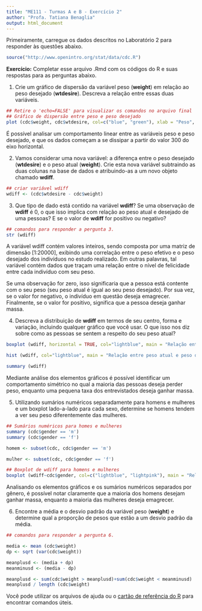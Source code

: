 ---
title: "ME111 - Turmas A e B - Exercício 2"
author: "Profa. Tatiana Benaglia"
output: html_document
---

Primeiramente, carregue os dados descritos no Laboratório 2 para responder às questões abaixo.

```{r}
source("http://www.openintro.org/stat/data/cdc.R")
```

**Exercício:** Completar esse arquivo .Rmd com os códigos do R e suas respostas para as perguntas abaixo.

1. Crie um gráfico de dispersão da variável peso (**weight**) em relação ao peso desejado (**wtdesire**). Descreva a relação entre essas duas variáveis.

```{r, echo=FALSE}
## Retire o 'echo=FALSE' para visualizar os comandos no arquivo final
## Gráfico de dispersão entre peso e peso desejado
plot (cdc$weight, cdc$wtdesire, col=c("blue", "green"), xlab = "Peso", ylab = "Peso desejado", main = "Relação entre peso e peso desejado")
```

É possível analisar um comportamento linear entre as variáveis peso e peso desejado, e que os dados começam a se dissipar a partir do valor 300 do eixo horizontal.

2. Vamos considerar uma nova variável: a diferença entre o peso desejado (**wtdesire**) e o peso atual (**weight**). Crie esta nova variável subtraindo as duas colunas na base de dados e atribuindo-as a um novo objeto chamado **wdiff**.

```{r, echo=FALSE}
## criar variável wdiff
wdiff <- (cdc$wtdesire - cdc$weight)

```


3. Que tipo de dado está contido na variável **wdiff**? Se uma observação de **wdiff** é 0, o que isso implica com relação ao peso atual e desejado de uma pessoas? E se o valor de **wdiff** for positivo ou negativo?

```{r, echo=FALSE}
## comandos para responder a pergunta 3.
str (wdiff)
```

A variável wdiff contém valores inteiros, sendo composta por uma matriz de dimensão [1:20000], exibindo uma correlação entre o peso efetivo e o peso desejado dos indivíduos no estudo realizado. Em outras palavras, tal variável contém dados que traçam uma relação entre o nível de felicidade entre cada indivíduo com seu peso.

Se uma observação for zero, isso significaria que a pessoa está contente com o seu peso (seu peso atual é igual ao seu peso desejado). Por sua vez, se o valor for negativo, o indivíduo em questão deseja emagrecer. Finalmente, se o valor for positivo, significa que a pessoa deseja ganhar massa.

4. Descreva a distribuição de **wdiff** em termos de seu centro, forma e variação, incluindo qualquer gráfico que você usar. O que isso nos diz sobre como as pessoas se sentem a respeito do seu peso atual?

``` {r, echo=FALSE}
boxplot (wdiff, horizontal = TRUE, col="lightblue", main = "Relação entre peso e peso desejado")

hist (wdiff, col="lightblue", main = "Relação entre peso atual e peso desejado", xlab = "Peso efetivo x Peso desejado", ylab = "Frequência")

summary (wdiff)
```

Mediante análise dos elementos gráficos é possível identificar um comportamento simétrico no qual a maioria das pessoas deseja perder peso, enquanto uma pequena taxa dos entrevistados deseja ganhar massa. 

5. Utilizando sumários numéricos separadamente para homens e mulheres e um boxplot lado-a-lado para cada sexo, determine se homens tendem a ver seu peso diferentemente das mulheres.

```{r, echo=FALSE}
## Sumários numéricos para homes e mulheres
summary (cdc$gender == 'm')
summary (cdc$gender == 'f')

homem <- subset(cdc, cdc$gender == 'm')

mulher <- subset(cdc, cdc$gender == 'f')

## Boxplot de wdiff para homens e mulheres
boxplot (wdiff~cdc$gender, col=c("lightblue", "lightpink"), main = "Relação entre peso efetivo e peso desejado")
```

Analisando os elementos gráficos e os sumários numéricos separados por gênero, é possível notar claramente que a maioria dos homens desejam ganhar massa, enquanto a maioria das mulheres deseja emagrecer.

6. Encontre a média e o desvio padrão da variável peso (**weight**) e determine qual a proporção de pesos que estão a um desvio padrão da média.

```{r, echo=FALSE}
## comandos para responder a pergunta 6.

media <- mean (cdc$weight)
dp <- sqrt (var(cdc$weight))

meanplusd <- (media + dp)
meanminusd <- (media - dp)

meanplusd <- sum(cdc$weight > meanplusd)+sum(cdc$weight < meanminusd)
meanplusd / length (cdc$weight)
```

Você pode utilizar os arquivos de ajuda ou o [cartão de referência do R](http://cran.r-project.org/doc/contrib/Short-refcard.pdf) para encontrar comandos úteis. 